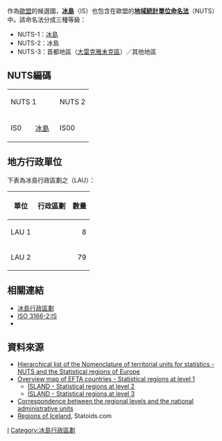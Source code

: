 作為[[歐盟|歐盟]]的候選國，'''[[冰島|冰島]]'''（IS）也包含在歐盟的'''[[地域統計單位命名法|地域統計單位命名法]]'''（NUTS）中。該命名法分成三種等級：
* NUTS-1：[[冰島|冰島]]
* NUTS-2：冰島
* NUTS-3：首都地區（[[大雷克雅未克區|大雷克雅未克區]]）／其他地區

== NUTS編碼 ==
{| class="wikitable" style="text-align:center"
|- valign="center" 
| width="30%" colspan="2" | NUTS 1
| width="30%" colspan="2" | NUTS 2
| width="40%" colspan="2" | NUTS 3
|- valign="center"
| rowspan="2" | IS0
| rowspan="2" | [[冰島|冰島]]
| rowspan="2" | IS00
| rowspan="2" | [[冰島|冰島]]
| IS001
| [[大雷克雅未克區|大雷克雅未克區]]
|- valign="center"
| IS002
| [[冰島行政區劃|其他地區]]
|}

==地方行政單位==
下表為冰島行政區劃之{{link-en|地方行政單位|Local administrative unit}}（LAU）：
{| class="wikitable"
|-
! 單位
! 行政區劃
! 數量
|-
! LAU 1
| {{link-en|冰島地區|Regions of Iceland|地區}}
| align="right" | 8
|-
! LAU 2
| {{link-en|市鎮 (冰島)|Municipalities of Iceland|市鎮}}
| align="right" | 79
|}

==相關連結==
* [[冰島行政區劃|冰島行政區劃]]
* [[ISO_3166-2:IS|ISO 3166-2:IS]]
* {{le|FIPS區域代碼列表 (G-I)|List of FIPS region codes (G-I)#IC: Iceland|冰島FIPS區域代碼列表}}

==資料來源==
* [http://ec.europa.eu/eurostat/ramon/nuts/codelist_en.cfm?list=efta Hierarchical list of the Nomenclature of territorial units for statistics - NUTS and the Statistical regions of Europe]{{Wayback|url=http://ec.europa.eu/eurostat/ramon/nuts/codelist_en.cfm?list=efta |date=20160303193801 }}
* [http://ec.europa.eu/eurostat/ramon/nuts/pngmaps/efta1.png Overview map of EFTA countries - Statistical regions at level 1]{{Wayback|url=http://ec.europa.eu/eurostat/ramon/nuts/pngmaps/efta1.png |date=20100304154425 }}
** [http://ec.europa.eu/eurostat/ramon/nuts/pngmaps/is2.png ÍSLAND - Statistical regions at level 2]{{dead link|date=2017年11月 |bot=InternetArchiveBot |fix-attempted=yes }}
** [http://ec.europa.eu/eurostat/ramon/nuts/pngmaps/is3.png ÍSLAND - Statistical regions at level 3]{{dead link|date=2017年11月 |bot=InternetArchiveBot |fix-attempted=yes }}
* [http://ec.europa.eu/eurostat/ramon/nuts/statistical_regions_t1_en.html Correspondence between the regional levels and the national administrative units]{{Wayback|url=http://ec.europa.eu/eurostat/ramon/nuts/statistical_regions_t1_en.html |date=20160304081025 }}
* [http://www.statoids.com/uis.html Regions of Iceland]{{Wayback|url=http://www.statoids.com/uis.html |date=20130117094306 }}, Statoids.com

{{NUTS|state=collapsed}}

[[Category:地域統計單位命名法|I]]
[[Category:冰島行政區劃|Category:冰島行政區劃]]